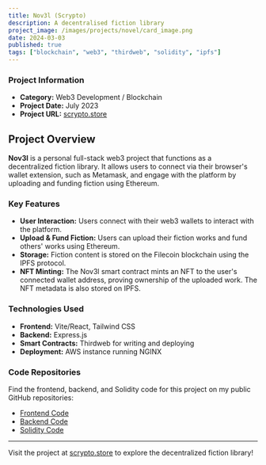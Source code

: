 ```yaml
---
title: Nov3l (Scrypto)
description: A decentralised fiction library
project_image: /images/projects/novel/card_image.png
date: 2024-03-03
published: true
tags: ["blockchain", "web3", "thirdweb", "solidity", "ipfs"]
---
```


<div className="grid grid-cols-1 md:grid-cols-2">
    <AnimatedPhone screenBackgroundImage="/images/projects/novel/animated_mobile.png"/>
    <div>
        <h3>Project Information</h3>
        <ul>
            <li><strong>Category:</strong> Web3 Development / Blockchain</li>
            <li><strong>Project Date:</strong> July 2023</li>
            <li><strong>Project URL:</strong> <a href="https://scrypto.store" className="text-[green] dark:text-[lightgreen]">scrypto.store</a></li>
        </ul>
    </div>
</div>

## Project Overview
**Nov3l** is a personal full-stack web3 project that functions as a decentralized fiction library. It allows users to connect via their browser's wallet extension, such as Metamask, and engage with the platform by uploading and funding fiction using Ethereum.

### Key Features
- **User Interaction:** Users connect with their web3 wallets to interact with the platform.
- **Upload & Fund Fiction:** Users can upload their fiction works and fund others' works using Ethereum.
- **Storage:** Fiction content is stored on the Filecoin blockchain using the IPFS protocol.
- **NFT Minting:** The Nov3l smart contract mints an NFT to the user's connected wallet address, proving ownership of the uploaded work. The NFT metadata is also stored on IPFS.

### Technologies Used
- **Frontend:** Vite/React, Tailwind CSS
- **Backend:** Express.js
- **Smart Contracts:** Thirdweb for writing and deploying
- **Deployment:** AWS instance running NGINX

### Code Repositories
Find the frontend, backend, and Solidity code for this project on my public GitHub repositories:
- [Frontend Code](https://github.com/MathewKennedy/nov3l)
- [Backend Code](https://github.com/MathewKennedy/nov3l-server)
- [Solidity Code](https://github.com/MathewKennedy/nov3l-smart-contract)

---

Visit the project at [scrypto.store](https://scrypto.store) to explore the decentralized fiction library!
